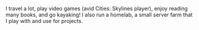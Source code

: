 I travel a lot, play video games (avid Cities: Skylines player), enjoy reading many books, and go kayaking! I also run a homelab, a small server farm that I play with and use for projects.